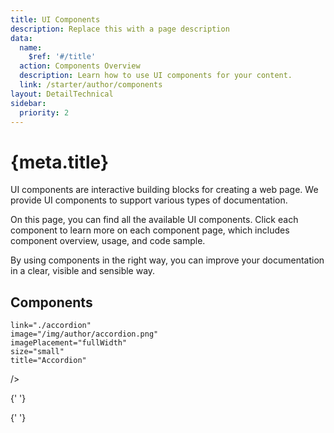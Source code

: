 ```yaml
---
title: UI Components
description: Replace this with a page description
data:
  name:
    $ref: '#/title'
  action: Components Overview
  description: Learn how to use UI components for your content.
  link: /starter/author/components
layout: DetailTechnical
sidebar:
  priority: 2
---
```


# {meta.title}

UI components are interactive building blocks for creating a web page. We provide UI components to support various types of documentation.

On this page, you can find all the available UI components. Click each component to learn more on each component page, which includes component overview, usage, and code sample.

By using components in the right way, you can improve your documentation in a clear, visible and sensible way.

## Components

<Tiles> 
<TileLink
    action="Component overview"
    description="Invites users to discover more information."
    
    link="./accordion"
    image="/img/author/accordion.png"
    imagePlacement="fullWidth"
    size="small"
    title="Accordion"
  />

{' '}
<TileLink
  action="Component overview"
  description="Enables users to play back an audio."
  link="./audio-player"
  image="/img/author/audio-player.png"
  imagePlacement="fullWidth"
  size="small"
  title="Audio player"
/>

<TileLink
  action="Component overview"
  description="Trigger actions on a page as an interactive element."
  link="./button"
  image="/img/author/button.png"
  imagePlacement="fullWidth"
  size="small"
  title="Button"
/>

<TileLink
  action="Component overview"
  description="Sits within bodies of text to draw attention to an important piece of information."
  link="./callout"
  image="/img/author/callout.png"
  imagePlacement="fullWidth"
  size="small"
  title="Callout"
/>

<TileLink
  action="Component overview"
  description="Shows a list of steps or displays product features."
  link="./card"
  image="/img/author/card.png"
  imagePlacement="fullWidth"
  size="small"
  title="Cards"
/>

<TileLink
  action="Component overview"
  description="Shows a title, content, action elements and support with a large image."
  link="./feature"
  image="/img/author/feature.png"
  imagePlacement="fullWidth"
  size="small"
  title="Feature"
/>

<TileLink
  action="Component overview"
  description="Sits at the top of a key page to introduce the content beneath and add context."
  link="./hero"
  image="/img/author/hero.png"
  imagePlacement="fullWidth"
  size="small"
  title="Hero"
/>

<TileLink
  action="Component overview"
  description="Presents the numeral value of a specific statistic through the large typography and card-like style."
  link="./impact"
  image="/img/author/impact.png"
  imagePlacement="fullWidth"
  size="small"
  title="Impact"
/>

<TileLink
  action="Component overview"
  description="Used as navigational elements in either standalone form or inline within bodies of text."
  link="./link"
  image="/img/author/link.png"
  imagePlacement="fullWidth"
  size="small"
  title="Link"
/>

<TileLink
  action="Component overview"
  description="Organizes steps or items in an easily scannable way."
  link="./lists"
  image="/img/author/lists.png"
  imagePlacement="fullWidth"
  size="small"
  title="Lists"
/>

<TileLink
  action="Component overview"
  description="Allows users to switch between different panes of content."
  link="./tabs"
  image="/img/author/tabs.png"
  imagePlacement="fullWidth"
  size="small"
  title="Tabs"
/>

<TileLink
  action="Component overview"
  description="Allows users to consume summary content and click for shortcuts to targeted pages."
  link="./tiles"
  image="/img/author/tiles.png"
  imagePlacement="fullWidth"
  size="small"
  title="Tiles"
/>

{' '}
<TileLink
  action="Component overview"
  description="Enables users to play back a video."
  link="./video-player"
  image="/img/author/video-player.png"
  imagePlacement="fullWidth"
  size="small"
  title="Video player"
/>

</Tiles>

